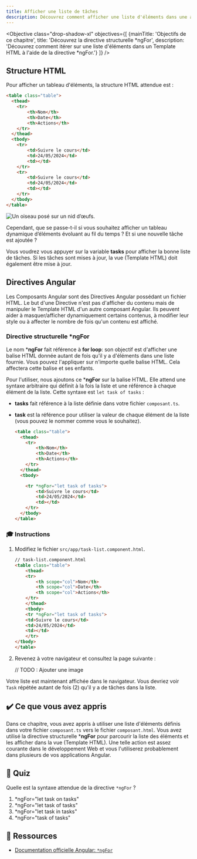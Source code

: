 ```yaml
---
title: Afficher une liste de tâches
description: Découvrez comment afficher une liste d'éléments dans une application Angular.
---
```



<Objective class="drop-shadow-xl" objectives={[
    {mainTitle: 'Objectifs de ce chapitre', title: 'Découvrez la directive structurelle *ngFor', description: 'Découvrez comment itérer sur une liste d\'éléments dans un Template HTML à l\'aide de la directive *ngFor.'}
]} />

## Structure HTML

Pour afficher un tableau d'éléments, la structure HTML attendue est :

```html
<table class="table">
  <thead>
    <tr>
        <th>Nom</th>
        <th>Date</th>
        <th>Actions</th>
    </tr>
  </thead>
  <tbody>
    <tr>
        <td>Suivre le cours</td>
        <td>24/05/2024</td>
        <td></td>
    </tr>
    <tr>
        <td>Suivre le cours</td>
        <td>24/05/2024</td>
        <td></td>
    </tr>
  </tbody>
</table>
```

<Image class="shadow-xl rounded-xl" src={staticImg} alt="Un oiseau posé sur un nid d’œufs."/>

Cependant, que se passe-t-il si vous souhaitez afficher un tableau dynamique d’éléments évoluant au fil du temps ?
Et si une nouvelle tâche est ajoutée ?

Vous voudrez vous appuyer sur la variable **tasks** pour afficher la bonne liste de tâches.
Si les tâches sont mises à jour, la vue (Template HTML) doit également être mise à jour.

## Directives Angular

Les Composants Angular sont des Directives Angular possédant un fichier HTML.
Le but d'une Directive n'est pas d'afficher du contenu mais de manipuler le Template HTML d'un autre composant Angular.
Ils peuvent aider à masquer/afficher dynamiquement certains contenus, à modifier leur style ou à affecter le nombre de fois qu'un contenu est affiché.

### Directive structurelle *ngFor

Le nom ***ngFor** fait référence à **for loop**: son objectif est d'afficher une balise HTML donnée autant de fois qu'il y a d'éléments dans une liste fournie.
Vous pouvez l'appliquer sur n'importe quelle balise HTML. Cela affectera cette balise et ses enfants.

Pour l'utiliser, nous ajoutons ce ***ngFor** sur la balise HTML. Elle attend une syntaxe arbitraire qui définit à la fois la liste et une référence à chaque élément de la liste.
Cette syntaxe est `let task of tasks` :

- **tasks** fait référence à la liste définie dans votre fichier `composant.ts`.
- **task** est la référence pour utiliser la valeur de chaque élément de la liste (vous pouvez le nommer comme vous le souhaitez).

    ```html
    <table class="table">
      <thead>
        <tr>
            <th>Nom</th>
            <th>Date</th>
            <th>Actions</th>
        </tr>
      </thead>
      <tbody>

        <tr *ngFor="let task of tasks">
            <td>Suivre le cours</td>
            <td>24/05/2024</td>
            <td></td>
        </tr>
      </tbody>
    </table>
    ```

### 🎓 Instructions

<Steps>

1. Modifiez le fichier `src/app/task-list.component.html`.

    ```html
    // task-list.component.html
    <table class="table">
        <thead>
        <tr>
            <th scope="col">Nom</th>
            <th scope="col">Date</th>
            <th scope="col">Actions</th>
        </tr>
        </thead>
        <tbody>
        <tr *ngFor="let task of tasks">
        <td>Suivre le cours</td>
        <td>24/05/2024</td>
        <td></td>
        </tr>
    </tbody>
    </table>
    ```

2. Revenez à votre navigateur et consultez la page suivante :

    // TODO : Ajouter une image

</Steps>

Votre liste est maintenant affichée dans le navigateur.
Vous devriez voir `Task` répétée autant de fois (2) qu'il y a de tâches dans la liste.

## ✔️ Ce que vous avez appris

Dans ce chapitre, vous avez appris à utiliser une liste d'éléments définis dans votre fichier `composant.ts` vers le fichier `composant.html`.
Vous avez utilisé la directive structurelle ***ngFor** pour parcourir la liste des éléments et les afficher dans la vue (Template HTML).
Une telle action est assez courante dans le développement Web et vous l'utiliserez probablement dans plusieurs de vos applications Angular.

## 🚦 Quiz

Quelle est la syntaxe attendue de la directive `*ngFor` ?

1. *ngFor="let task on tasks"
2. *ngFor="let task of tasks"
3. *ngFor="let task in tasks"
4. *ngFor="task of tasks"

## 🔗 Ressources

- <a href="https://angular.dev/guide/directives#listing-items-with-ngfor" target="_blank">Documentation officielle Angular: `*ngFor`</a>
